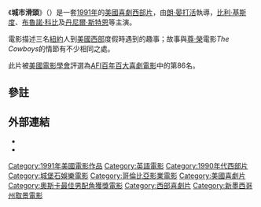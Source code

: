 {{noteTA
|T=zh-cn:城市滑头; zh-tw:城市鄉巴佬; zh-hk:城市滑頭;
|G1=Show
}}
{{Infobox film
| title              = 城市滑頭
|original_name = ''City Slickers'' 
| image              = City Slickers.jpg
| caption            = 電影美版海報
| writer             = [[Lowell_Ganz|Lowell Ganz]]<br>[[Babaloo_Mandel|Babaloo Mandel]] 
| starring           = [[比利·基斯度|比利·基斯度]]<br>{{tsl|en|Bruno Kirby|布魯諾·科比}}<br>[[丹尼爾·斯特恩|丹尼爾·斯特恩]]<br>{{tsl|en|Patricia Wettig|派翠西亞·溫迪}}<br>{{tsl|en|Helen Slater|海倫·斯雷特}}<br>[[積·皮連斯|積·皮連斯]]
| director           = {{tsl|en|Ron Underwood|朗·晏打活}}
| producer           = [[比利·基斯度|比利·基斯度]]<br>Irby Smith
| studio             = [[城堡石娛樂公司|城堡石娛樂公司]]
| distributor        = [[哥倫比亞電影公司|哥倫比亞電影公司]]
| music              = {{tsl|en|Marc Shaiman|麥·沙曼}}
| cinematography     = Dean Semler
| editing            = O. Nicholas Brown
| released           = {{start date|1991|6|7}}
| runtime            = 112分鐘
| country            = [[美國電影|美國]]
| language           = [[英語|英語]]
| budget             = $2千6百萬[[美元|美元]]<ref>[http://www.tower.com/details/details.cfm?wapi=111964985 DVD & film details] {{Wayback|url=http://www.tower.com/details/details.cfm?wapi=111964985 |date=20120927172242 }} giving "an estimated budget of $26 million". ''Tower.com''. Retrieved 10 July 2008.</ref>
| gross              = $179,033,791<ref>{{cite web |url=http://www.boxofficemojo.com/movies/?id=cityslickers.htm |title=City Slicker (1991) |publisher=[[Box_Office_Mojo|Box Office Mojo]] |accessdate=May 2, 2010 |archive-date=2016-06-07 |archive-url=https://web.archive.org/web/20160607081217/http://www.boxofficemojo.com/movies/?id=cityslickers.htm |dead-url=no }}</ref>
| followed_by        = ''[[City_Slickers_II:_The_Legend_of_Curly's_Gold|City Slickers II: The Legend of Curly's Gold]]''
}}《'''城市滑頭'''》（{{lang-en|''City Slickers''}}）是一套[[1991年電影|1991年]]的[[美國電影|美國]][[喜劇片|喜劇]][[西部片|西部片]]，由[[朗·晏打活|朗·晏打活]]執導，[[比利·基斯度|比利·基斯度]]、[[布魯諾·科比|布魯諾·科比]]及[[丹尼爾·斯特恩|丹尼爾·斯特恩]]等主演。

電影描述三名[[紐約|紐約]]人到[[美國西部|美國西部]]度假時遇到的趣事；故事與[[尊·榮|尊·榮]]電影''The Cowboys''的情節有不少相同之處。

此片被[[美國電影學會|美國電影學會]]評選為[[AFI百年百大喜劇電影|AFI百年百大喜劇電影]]中的第86名。

==參註==
{{reflist}}

==外部連結==
*{{imdb title|id=0101587|title=城市滑頭}}
*{{rotten-tomatoes|id=city_slickers|title=城市滑頭}}

<!--{{Ron Underwood}}-->
{{DEFAULTSORT:City Slickers}}
[[Category:1991年美國電影作品|Category:1991年美國電影作品]]
[[Category:英語電影|Category:英語電影]]
[[Category:1990年代西部片|Category:1990年代西部片]]
[[Category:城堡石娛樂電影|Category:城堡石娛樂電影]]
[[Category:哥倫比亞影業電影|Category:哥倫比亞影業電影]]
[[Category:美國喜劇片|Category:美國喜劇片]]
[[Category:奧斯卡最佳男配角獲獎電影|Category:奧斯卡最佳男配角獲獎電影]]
[[Category:西部喜劇片|Category:西部喜劇片]]
[[Category:新墨西哥州取景電影|Category:新墨西哥州取景電影]]
<!--[[Category:Films_shot_in_New_Mexico|Category:Films shot in New Mexico]]
[[Category:Buddy_films|Category:Buddy films]]-->